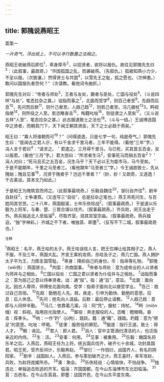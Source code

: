 ```yaml
---
---
---
```

title: 郭隗说燕昭王
---



蒸策一

*一片奇气，浮出纸上，不可以寻行数墨之法相之。*

燕昭王收破燕后即位<sup>1</sup>，卑身厚币<sup>2</sup>，以招贤者，欲将以报仇。故往见郭隗先生曰<sup>3</sup>：（此叙事，最疏奇。）“齐因孤国之乱，而袭破燕。（先叙仇。）孤极知燕小力少，不足以报。（次致谦。）然得贤士与共国<sup>4</sup>，以雪先王之耻，孤之愿也。（次伸愚。）敢问以国报仇者奈何？”（次请教。看他词令曲折。）

郭隗先生对曰：“帝者与师处<sup>5</sup>，王者与友处，霸者与臣处，亡国与役处<sup>6</sup>。（斗说四样“与处”，笔态拉杂之甚。）诎指而事之<sup>7</sup>，北面而受学<sup>8</sup>，则百己者至<sup>9</sup>。先趋而后息<sup>10</sup>，先问而后默<sup>11</sup>，则什己者至。人趋己趋<sup>12</sup>，则若己者至。冯几据杖<sup>13</sup>3，眄视指使<sup>14</sup>，则所役之人至。若恣睢奋击<sup>15</sup>，啕籍叱咄<sup>16</sup>，则徒隶之人至矣<sup>17</sup>。（又斗说五祥“人至”，笔态拉杂之甚。）此古服道致士之法也<sup>18</sup>。（斗与一结。）王诚博选国中之贤者，而朝其门下，天下闻王朝其贤臣，天下之士必趋于燕矣。”

昭王曰：“寡人将谁朝而可<sup>19</sup>？”（问得道逸，只是七字一句，纯是奇气。）郭隗先生曰：“臣闻古之君人＠，有以千金求千里马者，三年不能得。（看他“三年”字。）涓人言于君曰<sup>4</sup>：“请求之。＇君遣之。三月得千里马，马已死，买其首五百金，反以报君。（看他“三月”字。）君大怒曰：“所求者生马<sup>2</sup>，安事死马而捐五百金<sup>2</sup>？＇涓人对曰；“死马且买之五百金，况生马乎？天下必以王为能市马，马今至矣。＇于是不能期年，千里之马至者三。（看他期年“马至者三”字。）今王诚欲致士，先从隗始；隗且见事<sup>16</sup>，况贤于隗者乎？岂远千里者？”（妙，妙！又疏奇，又道逸！千古美谈。其本文乃如此。）

于是昭王为隗筑宫而师之。（此叙事最琉奇。）乐毅自魏往<sup>20</sup>，邹衍自齐往<sup>6</sup>，剧辛自赵往<sup>2</sup>，士争凑燕。（又连写三“自往”，总是拉杂之笔也。）燕王吊死问生，与百姓同其甘苦。二十八年，燕国殷富，士卒乐佚轻战<sup>2</sup>。（叙事最疏奇。）于是遂以乐毅为上将军，与秦、楚、三晋合谋以伐齐。（叙事最疏奇。）齐兵败，闵王出走于外。燕兵独追北人至临淄<sup>8</sup>，尽取齐室，烧其宫室宗庙。（叙事最疏奇。燕兵独迫，“独”字神彩。）齐城之不下者，唯独莒、即墨<sup>3</sup>。（反写不下二城，叙事最疏奇也。）

<sup>注释</sup>

<sup>1</sup>燕昭王：名平，燕王哙的太子。燕王哙误信人言，把王位禅让给其相子之，燕人不服，不及三年，燕国大乱。齐宣王乘机攻燕，杀哙及子之，燕几亡国。燕人拥护太子平为王，力图复国雪耻。
<sup>2</sup>卑身：降抑自己的身份。币：指帛等礼物。
<sup>3</sup>郭隗（wěi伟）：燕国贤士。
<sup>4</sup>共国：共商国事。
<sup>5</sup>帝者与师处：意为成帝业的人以贤者为师并与之相处。
<sup>6</sup>亡国以役处：亡国之君以贤者为仆役并与之相处。
<sup>7</sup>诎指而事之：意为屈己之意以侍奉贤者。诎：通“屈”。指：通“旨”，意旨。
<sup>8</sup>北面：面向北。因古人尊师，师傅坐北面向南。受学：指弟子面向北以接受学业。
<sup>9</sup>百己：胜过自己百倍。
<sup>10</sup>先趋：勤勉在人先。趋，疾走，引申为勤快、勤勉的意思。后息：后人休息。
<sup>11</sup>先问；抢先向人请益。后默：最后停止请教。
<sup>12</sup>人趋己趋：意即与人同样辛勤。
<sup>13</sup>冯几：依靠着几案。冯：同“凭”。据杖：持杖。
<sup>14</sup>眄（miǒn缅）视：斜视。指用目光指使人。
<sup>15</sup>厮役：奔走服役的人。恣睢：瞪眼睛。奋击：挥拳头。
<sup>16</sup>响：一作“趵”（jū拘），跳跃。籍：通“藉”，践踏。趵籍：意为“顿足”的意思。叱咄：呼喝。
<sup>17</sup>徒隶：服劳役的罪犯。
<sup>18</sup>服道：指行王道。致士：得人才。
<sup>19</sup>朝：谒见。
<sup>20</sup>君人：即人君。
<sup>21</sup>消人：官中主管酒扫清洁的人，也泛指亲近的内侍。
<sup>22</sup>生：活。
<sup>23</sup>安事：何用。
<sup>24</sup>见事：被重用。
<sup>25</sup>乐毅：魏国名将乐羊之后。入燕后，燕昭王任为上将，统五国兵伐齐，破齐七十余城，功封昌国君。昭王死，受齐反间计，乐毅奔赵。
<sup>26</sup>邹衍：一作驺衍，战国齐人，有名的阴阳家。
<sup>27</sup>剧辛：战国赵人。入燕后，参与策划破齐之计。燕王喜时，率军攻赵，兵败，为赵将庞媛所杀。
<sup>28</sup>凑：聚会。
<sup>29</sup>乐佚轻战：心情愉快，不怕战争。
<sup>30</sup>独违北：单独追击败逃的齐军。临淄：齐国国都。在今山东淄博市东北旧临淄。
<sup>31</sup>莒：古邑名，在今山东莒县。即墨：战国齐邑，在今山东平度东南。